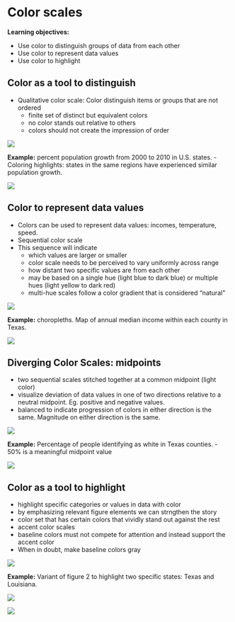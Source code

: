 # Color scales

**Learning objectives:**

- Use color to distinguish groups of data from each other  
- Use color to represent data values  
- Use color to highlight 


## Color as a tool to distinguish {-}

- Qualitative color scale: Color distinguish items or groups that are not ordered  
  - finite set of distinct but equivalent colors
  - no color stands out relative to others
  - colors should not create the impression of order
  
![](images/fig4_1.png)

**Example:** percent population growth from 2000 to 2010 in U.S. states.
  - Coloring highlights: states in the same regions have experienced similar population growth.

![](images/fig4_2.png)

## Color to represent data values {-}

- Colors can be used to represent data values: incomes, temperature, speed. 
- Sequential color scale  
- This sequence will indicate 
  - which values are larger or smaller 
  - color scale needs to be perceived to vary uniformly across range 
  - how distant two specific values are from each other  
  - may be based on a single hue (light blue to dark blue) or multiple hues (light yellow to dark red)
  - multi-hue scales follow a color gradient that is considered "natural"
  
![](images/fig4_3.png)


**Example:** choropleths. Map of annual median income within each county in Texas. 

![](images/fig4_4.png)

## Diverging Color Scales: midpoints {-}

- two sequential scales stitched together at a common midpoint (light color)
- visualize deviation of data values in one of two directions relative to a neutral midpoint. Eg. positive and negative values. 
- balanced to indicate progression of colors in either direction is the same. Magnitude on either direction is the same. 

![](images/fig4_5.png)

**Example:** Percentage of people identifying as white in Texas counties. 
  - 50% is a meaningful midpoint value  
  
  ![](images/fig4_6.png)

## Color as a tool to highlight {-}

- highlight specific categories or values in data with color  
- by emphasizing relevant figure elements we can strngthen the story 
- color set that has certain colors that vividly stand out against the rest
- accent color scales
- baseline colors must not compete for attention and instead support the accent color  
- When in doubt, make baseline colors gray 


![](images/fig4_7.png)

**Example:** Variant of figure 2 to highlight two specific states: Texas and Louisiana. 

![](images/fig4_8.png)


![](images/fig4_9.png)
